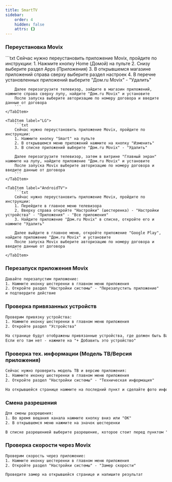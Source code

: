 ```yaml
---
title: SmartTV
sidebar:
    order: 4
    hidden: false
    attrs: {}
---
```



### Переустановка Movix

<Tabs>
    <TabItem label="Samsung">
        ```txt
        Сейчас нужно переустановить приложение Movix, пройдите по инструкции:
        1. Нажмите кнопку Home (Домой) на пульте
        2. Снизу выберите раздел Apps (Приложения)
        3. В открывшемся магазине приложений справа сверху выберите раздел настроек
        4. В перечне установленных приложений выберите "Дом.ru Movix" - "Удалить"

        Далее перезагрузите телевизор, зайдите в магазин приложений, нажмите справа сверху лупу, найдите "Дом.ru Movix" и установите
        После запуска выберите авторизацию по номеру договора и введите данные от договора
        ```
    </TabItem>

    <TabItem label="LG">
        ```txt
        Сейчас нужно переустановить приложение Movix, пройдите по инструкции:
        1. Нажмите кнопку "Smart" на пульте
        2. В открывшемся меню приложений нажмите на кнопку "Изменить"
        3. В списке приложений выберите "Дом.ru Movix" - "Удалить"

        Далее перезагрузите телевизор, затем в витрине "Главный экран" нажмите на лупу, найдите приложение "Дом.ru Movix" и установите
        После запуска Movix выберите авторизацию по номеру договора и введите данные от договора
        ```
    </TabItem>

    <TabItem label="AndroidTV">
        ```txt
        Сейчас нужно переустановить приложение Movix, пройдите по инструкции:
        1. Перейдите в главное меню телевизора
        2. Вверху справа откройте "Настройки" (шестеренка) - "Настройки устройства" - "Приложения" - "Все приложения"
        3. Найдите приложение "Дом.ru Movix" в списке, откройте его и нажмите "Удалить"

        Далее выйдите в главное меню, откройте приложение "Google Play", найдите приложение "Дом.ru Movix" и установите
        После запуска Movix выберите авторизацию по номеру договора и введите данные от договора
        ```
    </TabItem>
</Tabs>

### Перезапуск приложения Movix

```txt
Давайте перезапустим приложение:
1. Нажмите иконку шестеренки в главном меню приложения
2. Откройте раздел "Настройки системы" - "Перезапустить приложение"
и подтвердите действие
```

### Проверка привязанных устройств

```txt
Проверим привязку устройства:
1. Нажмите иконку шестеренки в главном меню приложения
2. Откройте раздел "Устройства"

На странице будут отображены привязанные устройства, где должен быть Ваш ТВ
Если его там нет - нажмите на "+ Добавить это устройство"
```

### Проверка тех. информации (Модель ТВ/Версия приложения)

```txt
Сейчас нужно проверить модель ТВ и версию приложения:
1. Нажмите иконку шестеренки в главном меню приложения
2. Откройте раздел "Настройки системы" - "Техническая информация"

На открывшейся странице нажмите на последний пункт и сделайте фото информации
```

### Смена разрешения

```txt
Для смены разрешения:
1. Во время вещания канала нажмите кнопку вниз или "ОК"
2. В открывшемся меню нажмите на значок шестеренки

В списке разрешенией выберите разрешение, которое стоит перед пунктом "Max", далее нажмите кнопку "Применить"
```

### Проверка скорости через Movix

```txt
Проверим скорость через приложение:
1. Нажмите иконку шестеренки в главном меню приложения
2. Откройте раздел "Настройки системы" - "Замер скорости"

Проведите замер на открывшейся странице и напишите результат
```
